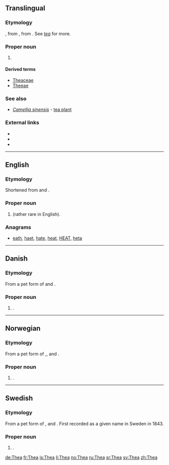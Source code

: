 ==Translingual==

===Etymology===
{{etyl|NL.|mul}}, from {{etyl|nl|mul}} {{term|thee|lang=nl}}, from {{etyl|cmn|mul}}. See ''[[tea]]'' for more.

===Proper noun===
{{taxoninfl|i=1|g=f}}

# {{context|obsolete|lang=mul}} {{taxon|genus|family|Theaceae|now called ''[[Camellia]]''}}

====Derived terms====
* [[Theaceae]]
* [[Theeae]]

===See also===
* ''[[Camellia sinensis]]'' - [[tea plant]]

===External links===
* {{pedia|Camellia}}
* {{specieslite|Theeae}}
* {{commonslite}}
----

==English==

===Etymology===
Shortened from {{term|Dorothea|lang=en}} and {{term|Theodora|lang=en}}.

===Proper noun===
{{en-proper noun}}

# {{given name|female|from=Ancient Greek}} (rather rare in English).

===Anagrams===
* [[eath#English|eath]], [[haet#English|haet]], [[hate#English|hate]], [[heat#English|heat]], [[HEAT#English|HEAT]], [[heta#English|heta]]
----

==Danish==

===Etymology===
From a pet form of {{term|Dorothea|lang=da}} and {{term|Theodora|lang=da}}.

===Proper noun===
{{head|da|proper noun}}

# {{given name|female|lang=da}}.

----

==Norwegian==

===Etymology===
From a pet form of {{term|Dorothea|lang=no}},{{term|Theodora|lang=no}}, {{term|Mathea|lang=no}} and {{term|Therese|lang=no}}.

===Proper noun===
{{head|no|proper noun}}

# {{given name|female|lang=no}}.

----

==Swedish==

===Etymology===
From a pet form of {{l|sv|Dorotea}} ,{{l|sv|Theodora}} and  {{l|sv|Teresia}}. First recorded as a given name in Sweden in 1843.

===Proper noun===
{{head|sv|proper noun}}

# {{given name|female|lang=sv}}.

[[de:Thea]]
[[fr:Thea]]
[[is:Thea]]
[[li:Thea]]
[[no:Thea]]
[[ru:Thea]]
[[sr:Thea]]
[[sv:Thea]]
[[zh:Thea]]